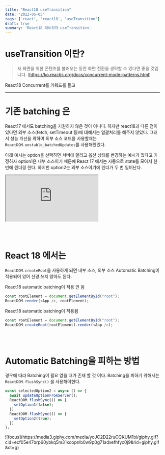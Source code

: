 ```yaml
---
title: "React18 useTransition"
date: "2022-06-05"
tags: ['react', 'react18', 'useTransition']
draft: true
summary: 'React18 대비하자 useTransition'
---
```


# useTransition 이란?
> 새 화면을 위한 콘텐츠를 불러오는 동안 화면 전환을 생략할 수 있다면 좋을 것입니다.
> (https://ko.reactjs.org/docs/concurrent-mode-patterns.html)

React18 Concurrent를 키워드를 들고 

---

# 기존 batching 은
React17 에서도 batching을 지원하지 않은 것이 아니다. 하지만 react18과 다른 점이 있다면
외부 소스(fetch, setTimeout 등)에 대해서는 일괄처리를 해주지 않았다.
그래서 성능 개선을 위하여 외부 소스 코드를 사용할때는 `ReactDOM.unstable_batchedUpdates`를 사용해줬었다.

아래 예시는 option을 선택하면 서버에 알리고 옵션 상태를 변경하는 예시가 있다고 가정하자
option1은 내부 소스이기 때문에 React 17 에서는 자동으로 state를 모아서 한번에 렌더링 한다.
하지만 option2는 외부 소스이기에 렌더가 두 번 일어난다.

<iframe src="https://codesandbox.io/embed/charming-poitras-mgcnci?fontsize=14&hidenavigation=1&theme=dark&view=editor"
     style={{width: '100%', height: '500px', border: 'none', borderRadius: '4px', overflow: 'hidden'}}
     title="charming-poitras-mgcnci"
     allow="accelerometer; ambient-light-sensor; camera; encrypted-media; geolocation; gyroscope; hid; microphone; midi; payment; usb; vr; xr-spatial-tracking"
     sandbox="allow-forms allow-modals allow-popups allow-presentation allow-same-origin allow-scripts"
   ></iframe>

<br/><br/>

# React 18 에서는
`ReactDOM.createRoot`을 사용하게 되면 내부 소스, 외부 소스 Automatic Batching이 적용되어 있어 신경 쓰지 않아도 된다.

React18 automatic batching이 적용 안 됨
```javascript
const rootElement = document.getElementById("root");
ReactDOM.render(<App />, rootElement);
```

React18 automatic batching이 적용됨
```javascript
const rootElement = document.getElementById("root");
ReactDOM.createRoot(rootElement).render(<App />);
```

<br/><br/>

# Automatic Batching을 피하는 방법
경우에 따라 Batching이 필요 없을 때가 존재 할 것 이다. Batching을 피하기 위해서는 `ReactDOM.flushSync()` 을 사용해야한다.

```javascript
const selectedOption2 = async () => {
  await updateOptionFromServer();
  ReactDOM.flushSync(() => {
    setOption1(false);
  })
  ReactDOM.flushSync(() => {
    setOption2(true);
  })
};
```

<div className="flex flex-col items-center flex-wrap -mx-2 overflow-hidden xl:-mx-2">
  <div className="my-1 px-2 w-1/4 overflow-hidden xl:my-1 xl:px-2 xl:w-1/4">
    ![focus](https://media3.giphy.com/media/yoJC2D22ruCQKUM1bi/giphy.gif?cid=ecf05e47brp60ybkq5m31xoopnlb0w9p0g71adxefhfyc0j9&rid=giphy.gif&ct=g)
  </div>
</div>
